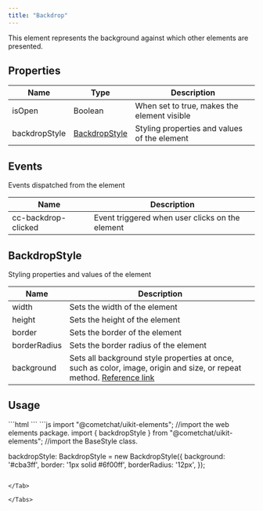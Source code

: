 ```yaml
---
title: "Backdrop"
---
```


This element represents the background against which other elements are presented.

## Properties

| Name          | Type                                                         | Description                                  |
| ------------- | ------------------------------------------------------------ | -------------------------------------------- |
| isOpen        | Boolean                                                      | When set to true, makes the element visible  |
| backdropStyle | [BackdropStyle](/docs/ui-kit/angular/backdrop#backdropstyle) | Styling properties and values of the element |

## Events

Events dispatched from the element

| Name                | Description                                     |
| ------------------- | ----------------------------------------------- |
| cc-backdrop-clicked | Event triggered when user clicks on the element |

## BackdropStyle

Styling properties and values of the element

| Name         | Description                                                                                                                                                                          |
| ------------ | ------------------------------------------------------------------------------------------------------------------------------------------------------------------------------------ |
| width        | Sets the width of the element                                                                                                                                                        |
| height       | Sets the height of the element                                                                                                                                                       |
| border       | Sets the border of the element                                                                                                                                                       |
| borderRadius | Sets the border radius of the element                                                                                                                                                |
| background   | Sets all background style properties at once, such as color, image, origin and size, or repeat method. [Reference link](https://developer.mozilla.org/en-US/docs/Web/CSS/background) |

## Usage

<Tabs>
<Tab title="HTML">
```html
<cometchat-backdrop
[backdropStyle]="backdropStyle"
></cometchat-backdrop>
```

</Tab>

<Tab title="JavaScript">
```js
import "@cometchat/uikit-elements"; //import the web elements package.
import { backdropStyle } from "@cometchat/uikit-elements"; //import the BaseStyle class.


backdropStyle: BackdropStyle = new BackdropStyle({
  background: '#cba3ff',
  border: '1px solid #6f00ff',
  borderRadius: '12px',
});
```

</Tab>

</Tabs>
